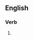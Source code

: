 ==English==

===Verb===
{{head|en|verb form}}

# {{present participle of|homogenize|lang=en|nocat=1}}